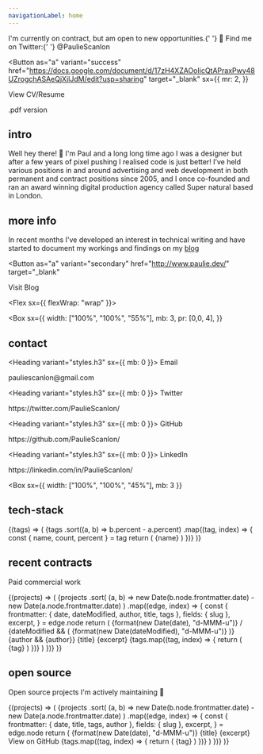 ```yaml
---
navigationLabel: home
---
```



<Alert variant="warning">
  <Grid
    sx={{
      gridTemplateColumns: '1fr',
      gap: [3, 0],
    }}
  >
    <Flex
      sx={{
        alignItems: ['flex-start', 'center']
      }}
    >
      I'm currently on contract, but am open to new opportunities.{' '}
      <Box role="img" aria-label="Eyes" sx={{ml: 2, mt: 1}}>
        👀
      </Box>
    </Flex>
    <Text>
      Find me on Twitter:{' '}
      <Link href="https://twitter.com/PaulieScanlon" target="_blank" rel="noopener">
        @PaulieScanlon
      </Link>
    </Text>

  </Grid>
</Alert>

<Divider />
<Divider />

<ProfileInfo />

<Divider />
<Divider />

<Button
  as="a"
  variant="success"
  href="https://docs.google.com/document/d/17zH4XZAOoIicQtAPraxPwy48UZrogchASAeQjXjlJdM/edit?usp=sharing"
  target="_blank"
  sx={{
    mr: 2,
  }}
>
  View CV/Resume
</Button>

<Link
  href="https://drive.google.com/file/d/1OH6VR_rqASnqcW6qzdSkvkiLH7SWkesO/view?usp=sharing"
  target="_blank"
  title="View CV"
>
  .pdf version
</Link>
<Divider />
<Divider />

## intro

Well hey there! 👋 I'm Paul and a long long time ago I was a designer but after a few years of pixel pushing I realised code is just better! I’ve held various positions in and around advertising and web development in both permanent and contract positions since 2005, and I once co-founded and ran an award winning digital production agency called Super natural based in London.

<Divider />

## more info

In recent months I've developed an interest in technical writing and have started to document my workings and findings on my [blog](http://www.paulie.dev/)

<Button
  as="a"
  variant="secondary"
  href="http://www.paulie.dev/"
  target="_blank"
>
  Visit Blog
</Button>

<Divider />
<Divider />

<Flex sx={{ flexWrap: "wrap" }}>

  <Box
    sx={{
      width: ["100%", "100%", "55%"],
      mb: 3,
      pr: [0,0, 4],
    }}
  >

## contact

<Heading variant="styles.h3" sx={{ mb: 0 }}>
  Email
</Heading>
<Link href="mailto:pauliescanlon@gmail.com" target="_blank" variant="styles.a">
  pauliescanlon@gmail.com
</Link>
<Divider />

<Heading variant="styles.h3" sx={{ mb: 0 }}>
  Twitter
</Heading>
<Link
  href="https://twitter.com/PaulieScanlon/"
  target="_blank"
  variant="styles.a"
>
  https://twitter.com/PaulieScanlon/
</Link>
<Divider />

<Heading variant="styles.h3" sx={{ mb: 0 }}>
  GitHub
</Heading>
<Link
  href="https://github.com/PaulieScanlon/"
  target="_blank"
  variant="styles.a"
>
  https://github.com/PaulieScanlon/
</Link>
<Divider />

<Heading variant="styles.h3" sx={{ mb: 0 }}>
  LinkedIn
</Heading>
<Link
  href="https://www.linkedin.com/in/PaulieScanlon/"
  target="_blank"
  variant="styles.a"
>
  https://linkedin.com/in/PaulieScanlon/
</Link>
<Divider />

  </Box>

  <Box
    sx={{
      width: ["100%", "100%", "45%"],
      mb: 3
    }}
  >

## tech-stack

<SourceTags>
  {(tags) => (
    <Box>
      {tags
        .sort((a, b) => b.percent - a.percent)
        .map((tag, index) => {
          const { name, count, percent } = tag
          return (
            <Badge
              key={index}
              variant="primary"
              sx={{
                mr: 2,
                mb: 2,
                color: mix("muted", "primary", `${index / tags.length}`),
                borderColor: mix("muted", "primary", `${index / tags.length}`),
              }}
            >
              {name}
            </Badge>
          )
        })}
    </Box>
  )}
</SourceTags>

</Box>

</Flex>

<Divider />

## recent contracts

Paid commercial work

<SourceList filter="portfolio">
  {(projects) => (
    <Grid
      sx={{
        gridTemplateColumns: ["1fr", "1fr", "1fr 1fr"],
      }}
    >
      {projects
        .sort(
          (a, b) =>
            new Date(b.node.frontmatter.date) -
            new Date(a.node.frontmatter.date)
        )
        .map((edge, index) => {
          const {
            frontmatter: { date, dateModified, author, title, tags },
            fields: { slug },
            excerpt,
          } = edge.node
          return (
            <Box
              key={index}
              sx={{
                display: "flex",
                flex: "1 1 auto",
                flexDirection: "column",
              }}
            >
              <Card
                sx={{
                  display: "flex",
                  flex: "1 1 auto",
                  flexDirection: "column",
                  minHeight: "1px",
                  p: 3,
                }}
              >
                <Box
                  sx={{
                    display: "flex",
                    flex: "1 1 auto",
                    flexDirection: "column",
                  }}
                >
                  <Flex>
                    <Text variant="styles.small">
                      {format(new Date(date), "d-MMM-u")}
                    </Text>
                    <Text sx={{ mx: 1 }} variant="styles.small">
                      /
                    </Text>
                    {dateModified && (
                      <Text variant="styles.small">
                        {format(new Date(dateModified), "d-MMM-u")}
                      </Text>
                    )}
                    {author && <Text variant="styles.small">{author}</Text>}
                  </Flex>
                  <Heading variant="styles.h4" sx={{ color: "text", mt: 1 }}>
                    {title}
                  </Heading>
                  <Text
                    sx={{
                      fontSize: 0,
                      color: "text",
                      mb: 3,
                      wordBreak: "break-word",
                    }}
                  >
                    {excerpt}
                  </Text>
                </Box>
                <Box>
                  {tags.map((tag, index) => {
                    return (
                      <Badge
                        key={index}
                        variant="primary"
                        sx={{
                          mr: 2,
                          mb: 2,
                          color: mix(
                            "muted",
                            "primary",
                            `${index / tags.length}`
                          ),
                          borderColor: mix(
                            "muted",
                            "primary",
                            `${index / tags.length}`
                          ),
                        }}
                      >
                        {tag}
                      </Badge>
                    )
                  })}
                </Box>
              </Card>
            </Box>
          )
        })}
    </Grid>
  )}
</SourceList>

<Divider />
<Divider />

## open source

Open source projects I'm actively maintaining 🕺

<SourceList filter="opensource">
  {(projects) => (
    <Grid
      sx={{
        gridTemplateColumns: ["1fr", "1fr", "1fr 1fr"],
      }}
    >
      {projects
        .sort(
          (a, b) =>
            new Date(b.node.frontmatter.date) -
            new Date(a.node.frontmatter.date)
        )
        .map((edge, index) => {
          const {
            frontmatter: { date, title, tags, author },
            fields: { slug },
            excerpt,
          } = edge.node
          return (
            <Box
              key={index}
              sx={{
                display: "flex",
                flex: "1 1 auto",
                flexDirection: "column",
              }}
            >
              <Card
                sx={{
                  display: "flex",
                  flex: "1 1 auto",
                  flexDirection: "column",
                  minHeight: "1px",
                  p: 3,
                }}
              >
                <Box
                  sx={{
                    display: "flex",
                    flex: "1 1 auto",
                    flexDirection: "column",
                  }}
                >
                  <Text variant="styles.small">
                    {format(new Date(date), "d-MMM-u")}
                  </Text>
                  <Heading variant="styles.h4" sx={{ color: "text", mt: 1 }}>
                    {title}
                  </Heading>
                  <Text
                    sx={{
                      fontSize: 0,
                      color: "text",
                      mb: 3,
                      wordBreak: "break-word",
                    }}
                  >
                    {excerpt}
                  </Text>
                  <Link
                    sx={{ fontSize: "14px", mb: 3 }}
                    href={author}
                    target="_blank"
                  >
                    View on GitHub
                  </Link>
                </Box>
                <Box>
                  {tags.map((tag, index) => {
                    return (
                      <Badge
                        key={index}
                        variant="primary"
                        sx={{
                          mr: 2,
                          mb: 2,
                          color: mix(
                            "muted",
                            "secondary",
                            `${index / tags.length}`
                          ),
                          borderColor: mix(
                            "muted",
                            "secondary",
                            `${index / tags.length}`
                          ),
                        }}
                      >
                        {tag}
                      </Badge>
                    )
                  })}
                </Box>
              </Card>
            </Box>
          )
        })}
    </Grid>
  )}
</SourceList>

<Divider />
